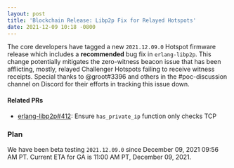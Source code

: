 ```yaml
---
layout: post
title: 'Blockchain Release: Libp2p Fix for Relayed Hotspots'
date: 2021-12-09 10:18 -0800
---
```


The core developers have tagged a new `2021.12.09.0` Hotspot firmware release which includes a
**recommended** bug fix in `erlang-libp2p`. This change potentially mitigates the zero-witness
beacon issue that has been afflicting, mostly, relayed Challenger Hotspots failing to receive
witness receipts. Special thanks to @groot#3396 and others in the #poc-discussion channel on Discord
for their efforts in tracking this issue down.

<!--truncate-->

#### Related PRs

- [erlang-libp2p#412](https://github.com/helium/erlang-libp2p/pull/412): Ensure `has_private_ip`
  function only checks TCP

### Plan

We have been beta testing `2021.12.09.0` since December 09, 2021 09:56 AM PT. Current ETA for GA is
11:00 AM PT, December 09, 2021.
